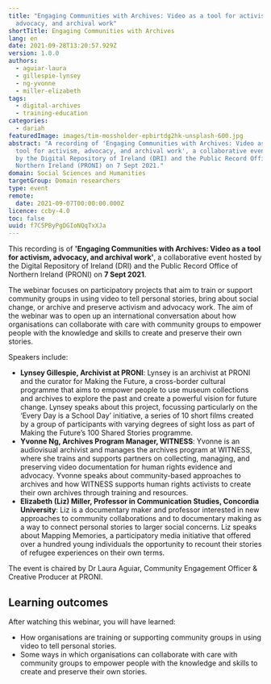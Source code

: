 ```yaml
---
title: "Engaging Communities with Archives: Video as a tool for activism,
  advocacy, and archival work"
shortTitle: Engaging Communities with Archives
lang: en
date: 2021-09-28T13:20:57.929Z
version: 1.0.0
authors:
  - aguiar-laura
  - gillespie-lynsey
  - ng-yvonne
  - miller-elizabeth
tags:
  - digital-archives
  - training-education
categories:
  - dariah
featuredImage: images/tim-mossholder-epbirtdg2hk-unsplash-600.jpg
abstract: "A recording of 'Engaging Communities with Archives: Video as a
  tool for activism, advocacy, and archival work', a collaborative event hosted
  by the Digital Repository of Ireland (DRI) and the Public Record Office of
  Northern Ireland (PRONI) on 7 Sept 2021."
domain: Social Sciences and Humanities
targetGroup: Domain researchers
type: event
remote:
  date: 2021-09-07T00:00:00.000Z
licence: ccby-4.0
toc: false
uuid: f7C5PByPgDGIoNQqTxXJa
---
```

This recording is of **'Engaging Communities with Archives: Video as a tool for activism, advocacy, and archival work'**, a collaborative event hosted by the Digital Repository of Ireland (DRI) and the Public Record Office of Northern Ireland (PRONI) on **7 Sept 2021**.

The webinar focuses on participatory projects that aim to train or support community groups in using video to tell personal stories, bring about social change, or archive and preserve activism and advocacy work. The aim of the webinar was to open up an international conversation about how organisations can collaborate with care with community groups to empower people with the knowledge and skills to create and preserve their own stories.

Speakers include:

- **Lynsey Gillespie, Archivist at PRONI**: Lynsey is an archivist at PRONI and the curator for Making the Future, a cross-border cultural programme that aims to empower people to use museum collections and archives to explore the past and create a powerful vision for future change. Lynsey speaks about this project, focussing particularly on the ‘Every Day is a School Day’ initiative, a series of 10 short films created by a group of participants with varying degrees of sight loss as part of Making the Future’s 100 Shared Stories programme.
- **Yvonne Ng, Archives Program Manager, WITNESS**: Yvonne is an audiovisual archivist and manages the archives program at WITNESS, where she trains and supports partners on collecting, managing, and preserving video documentation for human rights evidence and advocacy. Yvonne speaks about community-based approaches to archives and how WITNESS supports human rights activists to create their own archives through training and resources.
- **Elizabeth (Liz) Miller, Professor in Communication Studies, Concordia University**: Liz is a documentary maker and professor interested in new approaches to community collaborations and to documentary making as a way to connect personal stories to larger social concerns. Liz speaks about Mapping Memories, a participatory media initiative that offered over a hundred young individuals the opportunity to recount their stories of refugee experiences on their own terms.

The event is chaired by Dr Laura Aguiar, Community Engagement Officer & Creative Producer at PRONI.

## Learning outcomes


After watching this webinar, you will have learned:

- How organisations are training or supporting community groups in using video to tell personal stories.
- Some ways in which organisations can collaborate with care with community groups to empower people with the knowledge and skills to create and preserve their own stories.

<ExternalResource title="Interested in learning more?" subtitle="Check out Engaging Communities with Archives: Video as a tool for activism, advocacy, and archival work" url="https://doi.org/10.7486/DRI.4168n731n" />